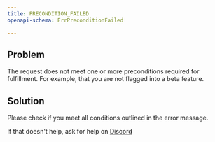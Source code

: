 ```yaml
---
title: PRECONDITION_FAILED
openapi-schema: ErrPreconditionFailed

---
```


## Problem

The request does not meet one or more preconditions required for fulfillment. For example, that you are not flagged into a beta feature.

## Solution

Please check if you meet all conditions outlined in the error message.

If that doesn't help, ask for help on [Discord](https://unprice.dev/discord)
